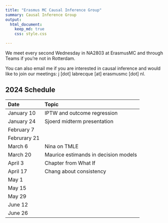 ```yaml
---
title: "Erasmus MC Causal Inference Group"
summary: Causal Inference Group
output:
  html_document:
    keep_md: true
    css: style.css

---
```




We meet every second Wednesday in NA2803 at ErasmusMC and through Teams if you're not in Rotterdam.

You can also email me if you are interested in causal inference and would like to join our meetings: j [dot] labrecque [at] erasmusmc [dot] nl.

## 2024 Schedule

|Date|Topic|
|:------ |:------ |
|January 10| IPTW and outcome regression|
|January 24|Sjoerd midterm presentation|
|February 7||
|Februrary 21||
|March 6|Nina on TMLE|
|March 20|Maurice estimands in decision models|
|April 3|Chapter from What If|
|April 17|Chang about consistency|
|May 1||
|May 15||
|May 29||
|June 12||
|June 26||




